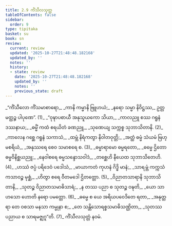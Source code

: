 ```yaml
---
title: 2.9 ကိံသီလသုတ္တ
tableOfContents: false
sidebar:
  order: 9
type: tipitaka
basket: su
book: sn
review:
  current: review
  updated: '2025-10-27T21:48:48.182168'
  updated_by: ''
  notes: ''
  history:
  - state: review
    date: '2025-10-27T21:48:48.182168'
    updated_by: ''
    notes: ''
    previous_state: draft
---
```



<ReviewStatus review={frontmatter.review} showDetails={true} />

<HypothesisAnnotation frontmatter={frontmatter} />

<DynamicBreadcrumb />

<Division number="327" book="sn" e="ch" v="18" p="327">

<Paragraph number="378" type="verses" book="sn">
_“ကိံသီလော ကိံသမာစာရော,_  
_ကာနိ ကမ္မာနိ ဗြူဟယံ;_  
_နရော သမ္မာ နိဝိဋ္ဌဿ,_  
ဥတ္တမတ္ထဉ္စ ပါပုဏေ”. (1)_  

</Paragraph>

</Division>
<Division number="328" book="sn" e="ch" v="18" p="327">

<Paragraph number="379" type="verses" book="sn">
_“ဝုဍ္ဎာပစာယီ အနုသူယကော သိယာ,_  
_ကာလညူ စဿ ဂရူနံ ဒဿနာယ;_  
_ဓမ္မိံ ကထံ ဧရယိတံ ခဏညူ,_  
_သုဏေယျ သက္ကစ္စ သုဘာသိတာနိ. (2)_  

</Paragraph>

</Division>
<Division number="329" book="sn" e="ch" v="18" p="327">

<Paragraph number="380" type="verses" book="sn">
_ကာလေန ဂစ္ဆေ ဂရူနံ သကာသံ,_  
_ထမ္ဘံ နိရံကတွာ နိဝါတဝုတ္တိ;_  
_အတ္ထံ ဓမ္မံ သံယမံ ဗြဟ္မစရိယံ,_  
_အနုဿရေ စေဝ သမာစရေ စ. (3)_  

</Paragraph>

</Division>
<Division number="330" book="sn" e="ch" v="18" p="327">

<Paragraph number="381" type="verses" book="sn">
_ဓမ္မာရာမော ဓမ္မရတော,_  
_ဓမ္မေ ဌိတော ဓမ္မဝိနိစ္ဆယညူ;_  
_နေဝါစရေ ဓမ္မသန္ဒောသဝါဒံ,_  
_တစ္ဆေဟိ နီယေထ သုဘာသိတေဟိ. (4)_  

</Paragraph>

</Division>
<Division number="331" book="sn" e="ch" v="18" p="327">

<Paragraph number="382" type="verses" book="sn">
_ဟဿံ ဇပ္ပံ ပရိဒေဝံ ပဒေါသံ,_  
_မာယာကတံ ကုဟနံ ဂိဒ္ဓိ မာနံ;_  
_သာရမ္ဘံ ကက္ကသံ ကသာဝဉ္စ မုစ္ဆံ,_  
_ဟိတွာ စရေ ဝီတမဒေါ ဌိတတ္တော. (5)_  

</Paragraph>

</Division>
<Division number="332" book="sn" e="ch" v="18" p="327">

<Paragraph number="383" type="verses" book="sn">
_ဝိညာတသာရာနိ သုဘာသိတာနိ,_  
_သုတဉ္စ ဝိညာတသမာဓိသာရံ;_  
_န တဿ ပညာ စ သုတဉ္စ ဝဍ္ဎတိ,_  
_ယော သာဟသော ဟောတိ နရော ပမတ္တော. (6)_  

</Paragraph>

</Division>
<Division number="333" book="sn" e="ch" v="18" p="328">

<Paragraph number="384" type="verses" book="sn">
_ဓမ္မေ စ ယေ အရိယပဝေဒိတေ ရတာ,_  
_အနုတ္တရာ တေ ဝစသာ မနသာ ကမ္မုနာ စ;_  
_တေ သန္တိသောရစ္စသမာဓိသဏ္ဌိတာ,_  
_သုတဿ ပညာယ စ သာရမဇ္ဈဂူ”တိ. (7)_  


</Paragraph>
</Division>

<Paragraph number="385" type="center" book="sn">
ကိံသီလသုတ္တံ နဝမံ.
</Paragraph>